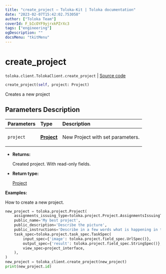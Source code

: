```yaml
---
title: "create_project — Toloka-Kit | Toloka documentation"
date: "2023-02-07T15:42:02.753058"
author: ["Toloka Team"]
coverId: F_bIcOYF9yjrxkPZrXc3
tags: ["engineering"]
ogDescription: ""
docsMenu: "tkitMenu"
---
```


# create_project
`toloka.client.TolokaClient.create_project` | [Source code](https://github.com/Toloka/toloka-kit/blob/v1.1.3/src/client/__init__.py#L1072)

```python
create_project(self, project: Project)
```

Creates a new project

## Parameters Description

| Parameters | Type | Description |
| :----------| :----| :-----------|
`project`|**[Project](/docs-new/toloka-kit/reference/toloka.client.project.Project)**|<p>New Project with set parameters.</p>

* **Returns:**

  Created project. With read-only fields.

* **Return type:**

  [Project](/docs-new/toloka-kit/reference/toloka.client.project.Project)

**Examples:**

How to create a new project.

```python
new_project = toloka.project.Project(
    assignments_issuing_type=toloka.project.Project.AssignmentsIssuingType.AUTOMATED,
    public_name='My best project',
    public_description='Describe the picture',
    public_instructions='Describe in a few words what is happening in the image.',
    task_spec=toloka.project.task_spec.TaskSpec(
        input_spec={'image': toloka.project.field_spec.UrlSpec()},
        output_spec={'result': toloka.project.field_spec.StringSpec()},
        view_spec=project_interface,
    ),
)
new_project = toloka_client.create_project(new_project)
print(new_project.id)
```
